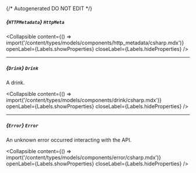 {/* Autogenerated DO NOT EDIT  */}

##### *{`HTTPMetadata`}* `HttpMeta`

<Collapsible content={() => import('/content/types/models/components/http_metadata/csharp.mdx')} openLabel={Labels.showProperties} closeLabel={Labels.hideProperties} />


---
##### *{`Drink`}* `Drink`
A drink.

<Collapsible content={() => import('/content/types/models/components/drink/csharp.mdx')} openLabel={Labels.showProperties} closeLabel={Labels.hideProperties} />


---
##### *{`Error`}* `Error`
An unknown error occurred interacting with the API.

<Collapsible content={() => import('/content/types/models/components/error/csharp.mdx')} openLabel={Labels.showProperties} closeLabel={Labels.hideProperties} />




